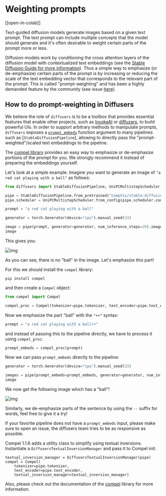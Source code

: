 <!--Copyright 2023 The HuggingFace Team. All rights reserved.

Licensed under the Apache License, Version 2.0 (the "License"); you may not use this file except in compliance with
the License. You may obtain a copy of the License at

http://www.apache.org/licenses/LICENSE-2.0

Unless required by applicable law or agreed to in writing, software distributed under the License is distributed on
an "AS IS" BASIS, WITHOUT WARRANTIES OR CONDITIONS OF ANY KIND, either express or implied. See the License for the
specific language governing permissions and limitations under the License.
-->

# Weighting prompts

[[open-in-colab]]

Text-guided diffusion models generate images based on a given text prompt. The text prompt
can include multiple concepts that the model should generate and it's often desirable to weight
certain parts of the prompt more or less. 

Diffusion models work by conditioning the cross attention layers of the diffusion model with contextualized text embeddings (see the [Stable Diffusion Guide for more information](../stable-diffusion)).
Thus a simple way to emphasize (or de-emphasize) certain parts of the prompt is by increasing or reducing the scale of the text embedding vector that corresponds to the relevant part of the prompt.
This is called "prompt-weighting" and has been a highly demanded feature by the community (see issue [here](https://github.com/huggingface/diffusers/issues/2431)).

## How to do prompt-weighting in Diffusers

We believe the role of `diffusers` is to be a toolbox that provides essential features that enable other projects, such as [InvokeAI](https://github.com/invoke-ai/InvokeAI) or [diffuzers](https://github.com/abhishekkrthakur/diffuzers), to build powerful UIs. In order to support arbitrary methods to manipulate prompts, `diffusers` exposes a [`prompt_embeds`](https://huggingface.co/docs/diffusers/v0.14.0/en/api/pipelines/stable_diffusion/text2img#diffusers.StableDiffusionPipeline.__call__.prompt_embeds) function argument to many pipelines such as [`StableDiffusionPipeline`], allowing to directly pass the "prompt-weighted"/scaled text embeddings to the pipeline.

The [compel library](https://github.com/damian0815/compel) provides an easy way to emphasize or de-emphasize portions of the prompt for you. We strongly recommend it instead of preparing the embeddings yourself.

Let's look at a simple example. Imagine you want to generate an image of `"a red cat playing with a ball"` as 
follows:

```py
from diffusers import StableDiffusionPipeline, UniPCMultistepScheduler

pipe = StableDiffusionPipeline.from_pretrained("CompVis/stable-diffusion-v1-4")
pipe.scheduler = UniPCMultistepScheduler.from_config(pipe.scheduler.config)

prompt = "a red cat playing with a ball"

generator = torch.Generator(device="cpu").manual_seed(33)

image = pipe(prompt, generator=generator, num_inference_steps=20).images[0]
image
```

This gives you:

![img](https://huggingface.co/datasets/hf-internal-testing/diffusers-images/resolve/main/compel/forest_0.png)

As you can see, there is no "ball" in the image. Let's emphasize this part!

For this we should install the `compel` library:

```
pip install compel
```

and then create a `Compel` object:

```py
from compel import Compel

compel_proc = Compel(tokenizer=pipe.tokenizer, text_encoder=pipe.text_encoder)
```

Now we emphasize the part "ball" with the `"++"` syntax:

```py
prompt = "a red cat playing with a ball++"
```

and instead of passing this to the pipeline directly, we have to process it using `compel_proc`:

```py
prompt_embeds = compel_proc(prompt)
```

Now we can pass `prompt_embeds` directly to the pipeline:

```py
generator = torch.Generator(device="cpu").manual_seed(33)

images = pipe(prompt_embeds=prompt_embeds, generator=generator, num_inference_steps=20).images[0]
image
```

We now get the following image which has a "ball"!

![img](https://huggingface.co/datasets/hf-internal-testing/diffusers-images/resolve/main/compel/forest_1.png)

Similarly, we de-emphasize parts of the sentence by using the `--` suffix for words, feel free to give it 
a try!

If your favorite pipeline does not have a `prompt_embeds` input, please make sure to open an issue, the 
diffusers team tries to be as responsive as possible.

Compel 1.1.6 adds a utility class to simplify using textual inversions.  Instantiate a `DiffusersTextualInversionManager` and pass it to Compel init:

```
textual_inversion_manager = DiffusersTextualInversionManager(pipe)
compel = Compel(
    tokenizer=pipe.tokenizer,
    text_encoder=pipe.text_encoder,
    textual_inversion_manager=textual_inversion_manager)
```

Also, please check out the documentation of the [compel](https://github.com/damian0815/compel) library for 
more information.
